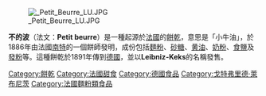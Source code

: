 {{unreferenced|time=2015-07-29T23:52:07+00:00}}
[[File:_Petit_Beurre_LU.JPG|thumb]]

'''不的波'''（法文：'''Petit beurre'''）是一種起源於[[法國|法國]]的[[餅乾|餅乾]]，意思是「小牛油」，於1886年由法國[[南特|南特]]的一個餅師發明，成份包括[[麵粉|麵粉]]、[[砂糖|砂糖]]、[[黄油|黄油]]、[[奶粉|奶粉]]、[[食鹽|食鹽]]及[[發粉|發粉]]等。這種餅乾於1891年傳到[[德國|德國]]，並以'''Leibniz-Keks'''的名稱發售。

{{Dessert-stub}}

[[Category:餅乾|Category:餅乾]]
[[Category:法國甜食|Category:法國甜食]]
[[Category:德國食品|Category:德國食品]]
[[Category:戈特弗里德·萊布尼茨|Category:戈特弗里德·萊布尼茨]]
[[Category:法國麵粉類食品|Category:法國麵粉類食品]]